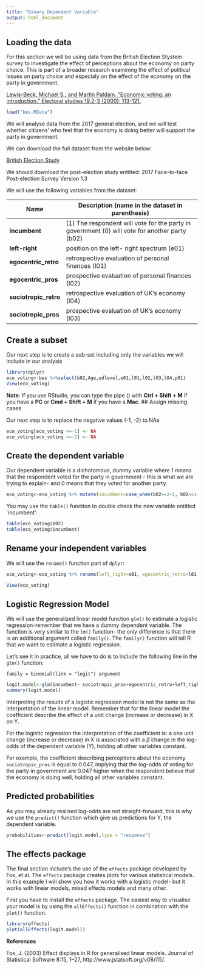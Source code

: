```yaml
---
title: "Binary Dependent Variable"
output: html_document
---
```


## Loading the data


For this section we will be using data from the British Election Stystem survey to investigate the effect of perceptions about the economy on party choice. This is part of a broader research examining the effect of political issues on party choice and especialy on the effect of the economy on the party in government. 

<a href="https://s3.amazonaws.com/academia.edu.documents/6179351/s4._economic_voting_an_introduction__lewis-beck_paldam_2000_.pdf?response-content-disposition=inline%3B%20filename%3DEconomic_Voting_An_Introduction.pdf&X-Amz-Algorithm=AWS4-HMAC-SHA256&X-Amz-Credential=AKIAIWOWYYGZ2Y53UL3A%2F20191129%2Fus-east-1%2Fs3%2Faws4_request&X-Amz-Date=20191129T110058Z&X-Amz-Expires=3600&X-Amz-SignedHeaders=host&X-Amz-Signature=8a2e30564a1772df23b48cce3f6f246e4582a99d72fb75b66269b96060ff59bd"> Lewis-Beck, Michael S., and Martin Paldam. "Economic voting: an introduction." Electoral studies 19.2-3 (2000): 113-121.</a>

```r
load("bes.RData")
```
We will analyse data from the 2017 general election, and we will test whether citizens' who feel that the economy is doing better will support the party in government. 

We can download the full dataset from the website below:

<a href="https://www.britishelectionstudy.com/data-objects/cross-sectional-data/"> British Election Study</a>

We should download the post-election study entitled: 2017 Face-to-face Post-election Survey Version 1.3

We will use the following variables from the dataset: 


Name| Description (name in the dataset in parenthesis)
-------|----------------------------------------------------------------------------
**incumbent**| (1) The respondent will vote for the party in government (0) will vote for another party (b02)
**left-right** | position on the left- right spectrum (e01)
**egocentric_retro**| retrospective evaluation of personal finances (l01)
**egocentric_pros** |  prospective evaluation of personal finances (l02)
**sociotropic_retro** | retrospective evaluation of UK's economy (l04)
**sociotropic_pros**|  prospective evaluation of UK's economy (l03)


## Create a subset  

Our next step is to create a sub-set including only the variables we will include in our analysis

```r
library(dplyr)
eco_voting<-bes %>%select(b02,Age,edlevel,e01,l01,l02,l03,l04,p01)
View(eco_voting)
```
**Note**: If you use RStudio, you can type the pipe ($%>%$) with **Ctrl + Shift + M** if you have a **PC** or **Cmd + Shift + M** if you have a **Mac**.
## Assign missing cases

Our next step is to replace the negative values (-1, -2) to NAs

```r
eco_voting[eco_voting <=-1] <- NA
eco_voting[eco_voting <=-2] <- NA
```

## Create the dependent variable

Our dependent variable is a dichotomous, dummy variable where $1$ means that the respondent voted for the party in government - this is what we are trying to explain- and $0$ means that they voted for another party. 

```r
eco_voting<-eco_voting %>% mutate(incumbent=case_when(b02==2~1, b02==1~0, b02>=3~0)) 
```

You may use the `table()` function to double check the new variable entitled `incumbent':

```r
table(eco_voting$b02)
table(eco_voting$incumbent)
```


## Rename your independent variables

We will use the `rename()` function part of `dplyr`:

```r
eco_voting<-eco_voting %>% rename(left_right=e01, egocentric_retro=l01,egocentric_pros=l02,sociotropic_pros=l03,sociotropic_retro=l04,brexit=p01)

View(eco_voting)
```


## Logistic Regression Model

We will use the generalized linear model function `glm()` to estimate a logistic regression-remember that we have a dummy dependent variable. The function is very similar to the `lm()` function- the only difference is that there is an additional argument called `family()`. The `family()` function will tell R that we want to estimate a logistic regression. 

Let's see it in practice, all we have to do is to include the following line in the `glm()` function:

```
family = binomial(link = "logit") argument
```


```r
logit.model<-glm(incumbent~ sociotropic_pros+egocentric_retro+left_right, data=eco_voting,family = binomial(link = "logit"))
summary(logit.model)
```


Interpreting the results of a logistic regression model is not the same as the interpretation of the linear model. Remember that for the linear model the coefficient describe the effect of a unit change (increase or decrease) in X on Y.


For the logistic regression the interpretation of the coefficient is: a one unit change (increase or decrease) in X is associated with a $\hat{\beta}$ change in the log-odds of the dependent variable (Y), holding all other variables constant. 

For example, the coefficient describing  perceptions about the economy `sociotropic_pros` is equal to $0.047$, implying that the log-odds of voting for the party in government are $0.047$ higher when the respondent believe that the economy is doing well, holding all other variables constant.

## Predicted probabilities

As you may already realised log-odds are not straight-forward, this is why we use the `predict()` function which give us predictions for Y, the dependent variable. 

```r
probabilities<-predict(logit.model,type = "response")
```


## The effects package

The final section include's the use of the `effects` package developed by Fox, et al. The `effects` package creates plots for various statistical models. In this example I will show you how it works with a logistic model- but it works with linear models, mixed effects models and many other.  

First you have to install the `effects` package. The easiest way to visualise your model is by using the `allEffects()` function in combination with the `plot()` function. 

```r
library(effects)
plot(allEffects(logit.model))
```

**References**

Fox, J. (2003) Effect displays in R for generalised linear models. Journal of Statistical Software 8:15, 1–27, http://www.jstatsoft.org/v08/i15/.
